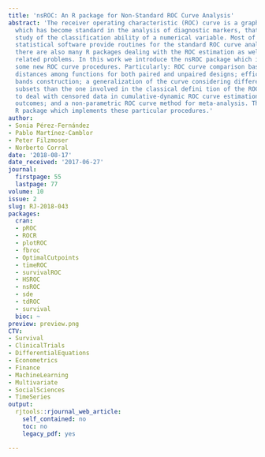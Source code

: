 ```yaml
---
title: 'nsROC: An R package for Non-Standard ROC Curve Analysis'
abstract: 'The receiver operating characteristic (ROC) curve is a graphical method
  which has become standard in the analysis of diagnostic markers, that is, in the
  study of the classification ability of a numerical variable. Most of the commercial
  statistical software provide routines for the standard ROC curve analysis. Of course,
  there are also many R packages dealing with the ROC estimation as well as other
  related problems. In this work we introduce the nsROC package which incorporates
  some new ROC curve procedures. Particularly: ROC curve comparison based on general
  distances among functions for both paired and unpaired designs; efficient confidence
  bands construction; a generalization of the curve considering different classification
  subsets than the one involved in the classical defini tion of the ROC curve; a procedure
  to deal with censored data in cumulative-dynamic ROC curve estimation for time-to-event
  outcomes; and a non-parametric ROC curve method for meta-analysis. This is the only
  R package which implements these particular procedures.'
author:
- Sonia Pérez-Fernández
- Pablo Martínez-Camblor
- Peter Filzmoser
- Norberto Corral
date: '2018-08-17'
date_received: '2017-06-27'
journal:
  firstpage: 55
  lastpage: 77
volume: 10
issue: 2
slug: RJ-2018-043
packages:
  cran:
  - pROC
  - ROCR
  - plotROC
  - fbroc
  - OptimalCutpoints
  - timeROC
  - survivalROC
  - HSROC
  - nsROC
  - sde
  - tdROC
  - survival
  bioc: ~
preview: preview.png
CTV:
- Survival
- ClinicalTrials
- DifferentialEquations
- Econometrics
- Finance
- MachineLearning
- Multivariate
- SocialSciences
- TimeSeries
output:
  rjtools::rjournal_web_article:
    self_contained: no
    toc: no
    legacy_pdf: yes

---
```

